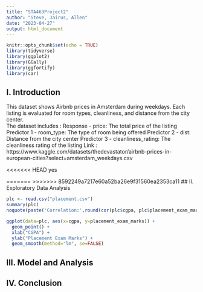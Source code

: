 ```yaml
---
title: "STA463Project2"
author: "Steve, Jairus, Allen"
date: "2023-04-27"
output: html_document
---
```


```r
knitr::opts_chunk$set(echo = TRUE)
library(tidyverse)
library(ggplot2)
library(GGally)
library(ggfortify)
library(car)
```


## I. Introduction  

 This dataset shows Airbnb prices in Amsterdam during weekdays. Each listing is evaluated for room types, cleanliness, and distance from the city center.  
The dataset includes :
Response - price: The total price of the listing 
Predictor 1 - room_type: The type of room being offered 
Predictor 2 - dist: Distance from the city center 
Predictor 3 - cleanliness_rating: The cleanliness rating of the listing 
Link : https://www.kaggle.com/datasets/thedevastator/airbnb-prices-in-european-cities?select=amsterdam_weekdays.csv

<<<<<<< HEAD
yes
  
=======
>>>>>>> 8592249a7217e60a52ba26e9f31560ea2353ca11
## II. Exploratory Data Analysis  
 
```r
plc <- read.csv("placement.csv")
summary(plc)
noquote(paste('Correlation:',round(cor(plc$cgpa, plc$placement_exam_marks), 2)))
```

```r
ggplot(data=plc, aes(x=cgpa, y=placement_exam_marks)) +
  geom_point() +
  xlab("CGPA") +
  ylab("Placement Exam Marks") +
  geom_smooth(method="lm", se=FALSE)
```
  
## III. Model and Analysis

## IV. Conclusion
